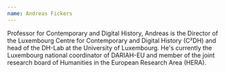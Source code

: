 ```yaml
---
name: Andreas Fickers
---
```

Professor for Contemporary and Digital History, Andreas is the Director of the Luxembourg Centre for Contemporary and Digital History (C²DH) and head of the DH-Lab at the University of Luxembourg. He's currently the Luxembourg national coordinator of DARIAH-EU and member of the joint research board of Humanities in the European Research Area (HERA).
